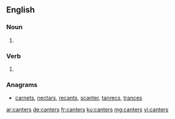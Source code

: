 ==English==

===Noun===
{{head|en|plural}}

# {{plural of|canter|lang=en}}

===Verb===
{{head|en}}

# {{en-third-person singular of|canter}}

===Anagrams===
* [[carnets#English|carnets]], [[nectars#English|nectars]], [[recants#English|recants]], [[scanter#English|scanter]], [[tanrecs#English|tanrecs]], [[trances#English|trances]]

[[ar:canters]]
[[de:canters]]
[[fr:canters]]
[[ku:canters]]
[[mg:canters]]
[[vi:canters]]